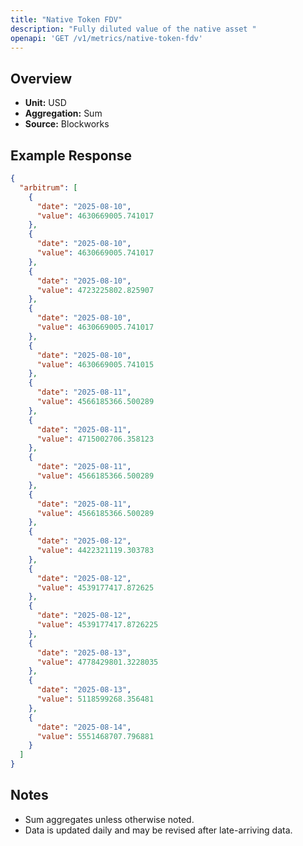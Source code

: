 ```yaml
---
title: "Native Token FDV"
description: "Fully diluted value of the native asset "
openapi: 'GET /v1/metrics/native-token-fdv'
---
```


## Overview

- **Unit:** USD
- **Aggregation:** Sum
- **Source:** Blockworks

## Example Response

```json
{
  "arbitrum": [
    {
      "date": "2025-08-10",
      "value": 4630669005.741017
    },
    {
      "date": "2025-08-10",
      "value": 4630669005.741017
    },
    {
      "date": "2025-08-10",
      "value": 4723225802.825907
    },
    {
      "date": "2025-08-10",
      "value": 4630669005.741017
    },
    {
      "date": "2025-08-10",
      "value": 4630669005.741015
    },
    {
      "date": "2025-08-11",
      "value": 4566185366.500289
    },
    {
      "date": "2025-08-11",
      "value": 4715002706.358123
    },
    {
      "date": "2025-08-11",
      "value": 4566185366.500289
    },
    {
      "date": "2025-08-11",
      "value": 4566185366.500289
    },
    {
      "date": "2025-08-12",
      "value": 4422321119.303783
    },
    {
      "date": "2025-08-12",
      "value": 4539177417.872625
    },
    {
      "date": "2025-08-12",
      "value": 4539177417.8726225
    },
    {
      "date": "2025-08-13",
      "value": 4778429801.3228035
    },
    {
      "date": "2025-08-13",
      "value": 5118599268.356481
    },
    {
      "date": "2025-08-14",
      "value": 5551468707.796881
    }
  ]
}
```

## Notes
- Sum aggregates unless otherwise noted.
- Data is updated daily and may be revised after late-arriving data.
